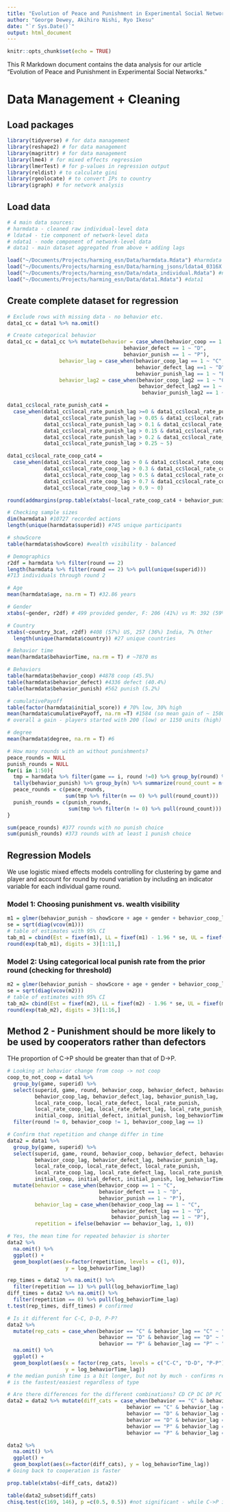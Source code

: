 ```yaml
---
title: "Evolution of Peace and Punishment in Experimental Social Networks"
author: "George Dewey, Akihiro Nishi, Ryo Ikesu"
date: "`r Sys.Date()`"
output: html_document
---
```


```r
knitr::opts_chunk$set(echo = TRUE)
```

This R Markdown document contains the data  analysis for our article "Evolution of Peace and Punishment in Experimental Social Networks."

# Data Management + Cleaning

## Load packages

```r
library(tidyverse) # for data management
library(reshape2) # for data management
library(magrittr) # for data management
library(lme4) # for mixed effects regression
library(lmerTest) # for p-values in regression output
library(reldist) # to calculate gini
library(rgeolocate) # to convert IPs to country
library(igraph) # for network analysis
```

## Load data

```r
# 4 main data sources: 
# harmdata - cleaned raw individual-level data 
# ldata4 - tie component of network-level data
# ndata1 - node component of network-level data
# data1 - main dataset aggregated from above + adding lags

load("~/Documents/Projects/harming_esn/Data/harmdata.Rdata") #harmdata
load("~/Documents/Projects/harming_esn/Data/harming_jsons/ldata4_0316X.Rdata") #ldata4
load("~/Documents/Projects/harming_esn/Data/ndata_individual.Rdata") #ndata1
load("~/Documents/Projects/harming_esn/Data/data1.Rdata") #data1
```


## Create complete dataset for regression

```r
# Exclude rows with missing data - no behavior etc.
data1_cc = data1 %>% na.omit()

# Create categorical behavior
data1_cc = data1_cc %>% mutate(behavior = case_when(behavior_coop == 1 ~ "C",
                                      behavior_defect == 1 ~ "D",
                                      behavior_punish == 1 ~ "P"),
                 behavior_lag = case_when(behavior_coop_lag == 1 ~ "C",
                                          behavior_defect_lag ==1 ~ "D",
                                          behavior_punish_lag == 1 ~ "P"),
                 behavior_lag2 = case_when(behavior_coop_lag2 == 1 ~ "C",
                                           behavior_defect_lag2 == 1 ~ "D",
                                            behavior_punish_lag2 == 1 ~ "P"))

data1_cc$local_rate_punish_cat4 = 
  case_when(data1_cc$local_rate_punish_lag >=0 & data1_cc$local_rate_punish_lag <= 0.05 ~ 0,
            data1_cc$local_rate_punish_lag > 0.05 & data1_cc$local_rate_punish_lag <= 0.1 ~ 1,
            data1_cc$local_rate_punish_lag > 0.1 & data1_cc$local_rate_punish_lag <= 0.15 ~ 2,
            data1_cc$local_rate_punish_lag > 0.15 & data1_cc$local_rate_punish_lag <= 0.2 ~ 3,
            data1_cc$local_rate_punish_lag > 0.2 & data1_cc$local_rate_punish_lag <= 0.25 ~ 4,
            data1_cc$local_rate_punish_lag > 0.25 ~ 5)

data1_cc$local_rate_coop_cat4 = 
  case_when(data1_cc$local_rate_coop_lag > 0 & data1_cc$local_rate_coop_lag <= 0.3 ~ 4,
            data1_cc$local_rate_coop_lag > 0.3 & data1_cc$local_rate_coop_lag <= 0.5 ~ 3,
            data1_cc$local_rate_coop_lag > 0.5 & data1_cc$local_rate_coop_lag <= 0.7 ~ 2,
            data1_cc$local_rate_coop_lag > 0.7 & data1_cc$local_rate_coop_lag <= 0.9 ~ 1,
            data1_cc$local_rate_coop_lag > 0.9 ~ 0)

round(addmargins(prop.table(xtabs(~local_rate_coop_cat4 + behavior_punish, data1_cc))), digits = 3)
```
```r
# Checking sample sizes
dim(harmdata) #10727 recorded actions
length(unique(harmdata$superid)) #745 unique participants

# showScore
table(harmdata$showScore) #wealth visibility - balanced

# Demographics
r2df = harmdata %>% filter(round == 2)
length(harmdata %>% filter(round == 2) %>% pull(unique(superid))) 
#713 individuals through round 2

# Age
mean(harmdata$age, na.rm = T) #32.86 years

# Gender
xtabs(~gender, r2df) # 499 provided gender, F: 206 (41%) vs M: 392 (59%)

# Country
xtabs(~country_3cat, r2df) #408 (57%) US, 257 (36%) India, 7% Other
  length(unique(harmdata$country)) #27 unique countries

# Behavior time
mean(harmdata$behaviorTime, na.rm = T) # ~7870 ms

# Behaviors
table(harmdata$behavior_coop) #4878 coop (45.5%)
table(harmdata$behavior_defect) #4336 defect (40.4%)
table(harmdata$behavior_punish) #562 punish (5.2%)

# cumulativePayoff
table(factor(harmdata$initial_score)) # 70% low, 30% high
mean(harmdata$cumulativePayoff, na.rm =T) #1584 (so mean gain of ~ 1500 units)
# overall a gain - players started with 200 (low) or 1150 units (high)

# degree
mean(harmdata$degree, na.rm = T) #6

# How many rounds with an without punishments?
peace_rounds = NULL
punish_rounds = NULL
for(i in 1:50){
  tmp = harmdata %>% filter(game == i, round !=0) %>% group_by(round) %>% 
  tally(behavior_punish) %>% group_by(n) %>% summarize(round_count = n())
  peace_rounds = c(peace_rounds, 
                   sum(tmp %>% filter(n == 0) %>% pull(round_count)))
  punish_rounds = c(punish_rounds, 
                    sum(tmp %>% filter(n != 0) %>% pull(round_count)))
}

sum(peace_rounds) #377 rounds with no punish choice
sum(punish_rounds) #373 rounds with at least 1 punish choice
```

## Regression Models

We use logistic mixed effects models controlling for clustering by game and player and account for round by round variation by including an indicator variable for each individual game round.

### Model 1: Choosing punishment vs. wealth visibility

```r
m1 = glmer(behavior_punish ~ showScore + age + gender + behavior_coop_lag + local_rate_coop_lag + behavior_punish_lag + local_rate_punish_lag + cPayoffS_lag + degree_lag + happ_lag+ factor(round) + (1|game) + (1|superid), data = data1_cc, family = binomial, nAGQ=0, control = glmerControl(optimizer = c("bobyqa"), optCtrl=list(maxfun=2e5), calc.derivs=FALSE))
se = sqrt(diag(vcov(m1)))
# table of estimates with 95% CI
tab_m1 = cbind(Est = fixef(m1), LL = fixef(m1) - 1.96 * se, UL = fixef(m1) + 1.96 * se)
round(exp(tab_m1), digits = 3)[1:11,]
```

### Model 2: Using categorical local punish rate from the prior round (checking for threshold)

```r
m2 = glmer(behavior_punish ~ showScore + age + gender + behavior_coop_lag + local_rate_coop_lag + behavior_punish_lag + factor(local_rate_punish_cat4) + cPayoffS_lag + degree_lag + happ + happ_lag + factor(round) + (1|game) + (1|superid), data = data1_cc, family = binomial, nAGQ=0, control = glmerControl(optimizer = c("bobyqa"), optCtrl=list(maxfun=2e5), calc.derivs=FALSE))
se = sqrt(diag(vcov(m2)))
# table of estimates with 95% CI
tab_m2= cbind(Est = fixef(m2), LL = fixef(m2) - 1.96 * se, UL = fixef(m2) + 1.96 * se)
round(exp(tab_m2), digits = 3)[1:16,]
```

## Method 2 - Punishment should be more likely to be used by cooperators rather than defectors

THe proportion of C->P should be greater than that of D->P.

```r
# Looking at behavior change from coop -> not coop
coop_to_not_coop = data1 %>% 
  group_by(game, superid) %>% 
  select(superid, game, round, behavior_coop, behavior_defect, behavior_punish, 
         behavior_coop_lag, behavior_defect_lag, behavior_punish_lag,
         local_rate_coop, local_rate_defect, local_rate_punish,
         local_rate_coop_lag, local_rate_defect_lag, local_rate_punish_lag,
         initial_coop, initial_defect, initial_punish, log_behaviorTime_lag) %>%
  filter(round != 0, behavior_coop != 1, behavior_coop_lag == 1) 

# Confirm that repetition and change differ in time
data2 = data1 %>% 
  group_by(game, superid) %>% 
  select(superid, game, round, behavior_coop, behavior_defect, behavior_punish, 
         behavior_coop_lag, behavior_defect_lag, behavior_punish_lag,
         local_rate_coop, local_rate_defect, local_rate_punish,
         local_rate_coop_lag, local_rate_defect_lag, local_rate_punish_lag,
         initial_coop, initial_defect, initial_punish, log_behaviorTime_lag) %>%
  mutate(behavior = case_when(behavior_coop == 1 ~ "C",
                              behavior_defect == 1 ~ "D",
                              behavior_punish == 1 ~ "P"),
         behavior_lag = case_when(behavior_coop_lag == 1 ~ "C",
                                  behavior_defect_lag == 1 ~ "D",
                                  behavior_punish_lag == 1 ~ "P"),
         repetition = ifelse(behavior == behavior_lag, 1, 0))

# Yes, the mean time for repeated behavior is shorter
data2 %>% 
  na.omit() %>%
  ggplot() + 
  geom_boxplot(aes(x=factor(repetition, levels = c(1, 0)), 
                   y = log_behaviorTime_lag))

rep_times = data2 %>% na.omit() %>% 
  filter(repetition == 1) %>% pull(log_behaviorTime_lag)
diff_times = data2 %>% na.omit() %>% 
  filter(repetition == 0) %>% pull(log_behaviorTime_lag)
t.test(rep_times, diff_times) # confirmed
```

```r
# Is it different for C-C, D-D, P-P?
data2 %>% 
  mutate(rep_cats = case_when(behavior == "C" & behavior_lag == "C" ~ "C-C",
                              behavior == "D" & behavior_lag == "D" ~ "D-D",
                              behavior == "P" & behavior_lag == "P" ~ "P-P")) %>% 
  na.omit() %>% 
  ggplot() + 
  geom_boxplot(aes(x = factor(rep_cats, levels = c("C-C", "D-D", "P-P")), 
                   y = log_behaviorTime_lag))
# the median punish time is a bit longer, but not by much - confirms repetition
# is the fastest/easiest regardless of type
```

```r
# Are there differences for the different combinations? CD CP DC DP PC PD
data2 = data2 %>% mutate(diff_cats = case_when(behavior == "C" & behavior_lag == "D" ~ "CD",
                                       behavior == "C" & behavior_lag == "P" ~ "CP",
                                       behavior == "D" & behavior_lag == "C" ~ "DC",
                                       behavior == "D" & behavior_lag == "P" ~ "DP",
                                       behavior == "P" & behavior_lag == "C" ~ "PC",
                                       behavior == "P" & behavior_lag == "D" ~ "PD"))

data2 %>% 
  na.omit() %>%
  ggplot() +
  geom_boxplot(aes(x=factor(diff_cats), y = log_behaviorTime_lag)) 
# Going back to cooperation is faster

prop.table(xtabs(~diff_cats, data2))

table(data2_subset$diff_cats)
chisq.test(c(169, 146), p =c(0.5, 0.5)) #not significant - while C->P is more prevalent compared to D->P, the difference is not significant
```